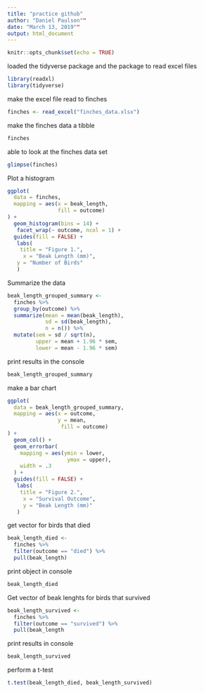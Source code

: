 ```yaml
---
title: "practice github"
author: "Daniel Paulson""
date: "March 13, 2019""
output: html_document
---
```

```r
knitr::opts_chunk$set(echo = TRUE)
```

loaded the tidyverse package and the package to read excel files

```r
library(readxl)     
library(tidyverse) 
```

make the excel file read to finches

```r

finches <- read_excel("finches_data.xlsx")
```

make the finches data a tibble

```r
finches
```

able to look at the finches data set
```r
glimpse(finches)
```

Plot a histogram
```r
ggplot(
  data = finches,
  mapping = aes(x = beak_length,
                fill = outcome)
) +
  geom_histogram(bins = 14) +  
   facet_wrap(~ outcome, ncol = 1) +
  guides(fill = FALSE) +  
   labs(
    title = "Figure 1.", 
     x = "Beak Length (mm)", 
   y = "Number of Birds" 
   )
```

Summarize the data
```r
beak_length_grouped_summary <- 
  finches %>% 
  group_by(outcome) %>% 
  summarize(mean = mean(beak_length),
            sd = sd(beak_length),
            n = n()) %>% 
  mutate(sem = sd / sqrt(n),
         upper = mean + 1.96 * sem,
         lower = mean - 1.96 * sem)
```

print results in the console
```r
beak_length_grouped_summary
```

make a bar chart
```r
ggplot(
  data = beak_length_grouped_summary,
  mapping = aes(x = outcome, 
                y = mean, 
                 fill = outcome)
) +
  geom_col() + 
  geom_errorbar(
    mapping = aes(ymin = lower,
                   ymax = upper),
    width = .3  
  ) +
  guides(fill = FALSE) +
   labs(
    title = "Figure 2.", 
     x = "Survival Outcome",
     y = "Beak Length (mm)"
   )
```

get vector for birds that died
```r
beak_length_died <-
  finches %>% 
  filter(outcome == "died") %>%
  pull(beak_length) 
```

print object in console
```r
beak_length_died
```

Get vector of beak lenghts for birds that survived
```r
beak_length_survived <-
  finches %>% 
  filter(outcome == "survived") %>% 
  pull(beak_length
```

print results in console
```r
beak_length_survived
```

perform a t-test
```r
t.test(beak_length_died, beak_length_survived)
```

